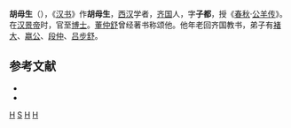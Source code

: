 '''胡毋生'''（{{bd|?||?||}}），《[[汉书|汉书]]》作'''胡母生'''，[[西汉|西汉]]学者，[[齐国|齐国]]人，字'''子都'''，授《[[春秋|春秋]]·[[公羊传|公羊传]]》。在[[汉景帝|汉景帝]]时，官至[[博士|博士]]。[[董仲舒|董仲舒]]曾经著书称颂他。他年老回齐国教书，弟子有[[褚大|褚大]]、[[嬴公|嬴公]]、[[段仲|段仲]]、[[吕步舒|吕步舒]]。

==参考文献==
*{{wikisource history|史記|121|胡毋生}}
*{{wikisource history|漢書|088}}

[[Category:西汉人|H]]
[[Category:胡毋姓|S]]
[[Category:汉朝经学家|H]]
[[Category:西漢儒學學者|H]]